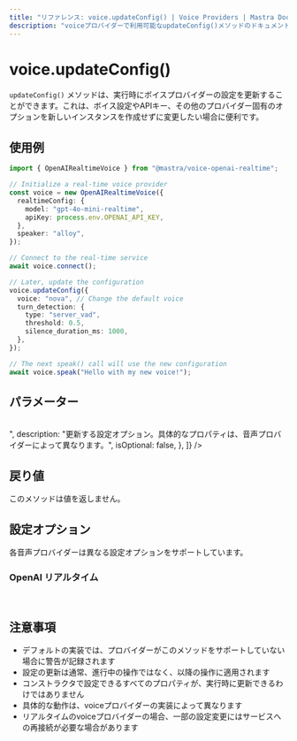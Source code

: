 ```yaml
---
title: "リファレンス: voice.updateConfig() | Voice Providers | Mastra Docs"
description: "voiceプロバイダーで利用可能なupdateConfig()メソッドのドキュメント。実行時にvoiceプロバイダーの設定を更新します。"
---
```




# voice.updateConfig()

`updateConfig()` メソッドは、実行時にボイスプロバイダーの設定を更新することができます。これは、ボイス設定やAPIキー、その他のプロバイダー固有のオプションを新しいインスタンスを作成せずに変更したい場合に便利です。



## 使用例

```typescript
import { OpenAIRealtimeVoice } from "@mastra/voice-openai-realtime";

// Initialize a real-time voice provider
const voice = new OpenAIRealtimeVoice({
  realtimeConfig: {
    model: "gpt-4o-mini-realtime",
    apiKey: process.env.OPENAI_API_KEY,
  },
  speaker: "alloy",
});

// Connect to the real-time service
await voice.connect();

// Later, update the configuration
voice.updateConfig({
  voice: "nova", // Change the default voice
  turn_detection: {
    type: "server_vad",
    threshold: 0.5,
    silence_duration_ms: 1000,
  },
});

// The next speak() call will use the new configuration
await voice.speak("Hello with my new voice!");
```



## パラメーター

<br />
<PropertiesTable
  content={[
    {
      name: "options",
      type: "Record<string, unknown>",
      description:
        "更新する設定オプション。具体的なプロパティは、音声プロバイダーによって異なります。",
      isOptional: false,
    },
  ]}
/>



## 戻り値

このメソッドは値を返しません。



## 設定オプション

各音声プロバイダーは異なる設定オプションをサポートしています。

### OpenAI リアルタイム

<br />
<PropertiesTable
  content={[
    {
      name: "voice",
      type: "string",
      description:
        "音声合成に使用するボイスID（例: 'alloy', 'echo', 'nova'）",
      isOptional: true,
    },
    {
      name: "turn_detection",
      type: "{ type: string, threshold?: number, silence_duration_ms?: number }",
      description:
        "ユーザーが話し終えたことを検出するための設定",
      isOptional: true,
    },
  ]}
/>



## 注意事項

- デフォルトの実装では、プロバイダーがこのメソッドをサポートしていない場合に警告が記録されます
- 設定の更新は通常、進行中の操作ではなく、以降の操作に適用されます
- コンストラクタで設定できるすべてのプロパティが、実行時に更新できるわけではありません
- 具体的な動作は、voiceプロバイダーの実装によって異なります
- リアルタイムのvoiceプロバイダーの場合、一部の設定変更にはサービスへの再接続が必要な場合があります
